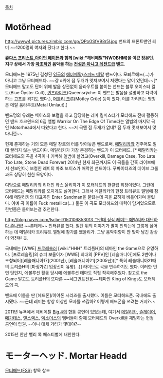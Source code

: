 [[목차]]
= Motörhead =

http://www4.pictures.zimbio.com/gp/QPoGSfV98r5l.jpg
밴드의 프론트맨인 레미 ~~1200명의 여자와 잤다고 한다.~~

'''[[쥬다스 프리스트]],[[아이언 메이든]]과 함께 [wiki:"헤비메탈"NWOBHM]을 이끈 장본인. 지구 상에서 가장 [[마초]]적인 음악을 하는 [[전설은 아니고 레전드]]급 밴드.'''

모터헤드는 1975년 결성된 [[영국]]의 [[헤비메탈]]/[[스피드 메탈]] 밴드이다. 모퇴르헤드(...)가 아니고 그냥 모터헤드다. ~~걍 o위에 점 두개가 멋져보여서 저랬다는 말이 있던데~~[* 모터헤드 말고도 단어 위에 발음 상관없이 움라우트를 붙이는 밴드는 블루 오이스터 컬트(Blue Öyster Cult), [[퀸즈라이크]](Queensrÿche: 이 밴드는 발음을 설명하고 다녀야 하는 고초를 겪기도 했다.), [[머틀리 크루]](Mötley Crüe) 등이 있다. 이를 가리키는 명칭은 메탈 움라우트(Metal Umlaut).]

밴드명의 유래는 베이스와 보컬을 하고 담당하는 레미 킬미스터가 모터헤드 전에 활동하던 밴드 호크윈드의 6집 앨범 Warrior On The Edge Of Time라는 앨범의 마지막 곡인 Motorhead에서 따왔다고 한다. ~~저 곡엔 점 두개가 없네? 점 두개 멋져보여서 맞다니깐~~

현재 존재하는 거의 모든 메탈 장르의 터를 닦아놓은 밴드로써, [[메탈리카]]와 견주어도 절대 꿀리지 않는 밴드이다. 메탈리카가 가장 존경하는 밴드가 이 모터헤드. [* 메탈리카는 모터헤드의 곡을 4곡이나 커버해 앨범에 실었고(Overkill, Damage Case, Too Late Too Late, Stone Dead Forever) 2014년 현재 최근까지도 이 곡들을 간혹 라이브에서 선보인다.]  보컬인 레미의 마초 보이스가 매력인 밴드이다. 푸파이터즈의 데이브 그롤과도 상당히 친한 모양이다. 

여담으로 메탈리카의 리더인 라스 울리히가 이 모터헤드의 팬클럽 회장이었다. 그런데 모터헤드는 메탈리카를 오지게도 싫어한다. 그래서 메탈리카의 헌정 트리뷰트 앨범에 참여해 메탈리카의 대표곡인 Enter Sandman을 불렀는데 곡을 묘하게 비틀어가며 불렀다. 아예 곡 이름이 Fuck metallica(...) 물론 이 곡도 모터헤드의 매력이 담겨있으므로 한번쯤은 들어보는걸 추천한다.

[[http://blog.naver.com/lscbell/150106853013 그런데 정작 레미는 메탈리카 대단하다 존나짱!]] ~~츤데레~~ 인터뷰를 했다. 일단 위의 이야기가 말이 안되는데 그렇게 싫어하는 데 메탈리카 트리뷰트 앨범에 참가를 했을리가. 그냥 음악취향이 안 맞아 남긴 감상이 와전된 듯.

국내에는 [WWE] [[프로레슬러]] [wiki:"HHH" 트리플H]의 테마인 the Game으로 유명하다. [프로레슬링]의 슈퍼 보울이자 [WWE] 최대의 [PPV]인 [레슬매니아]에도 2번이나 초청되어([레슬매니아17](2001년), [레슬매니아21](2005년))[* 특히 레슬매니아21때의 트리플H의 [마징가Z] 입장신이 유명(...)] 라이브로 곡을 연주하기도 했다. 이러한 인연 탓인지, 에볼루션 활동 당시에 에볼루션 테마도 직접 작곡해주었다. 참고로 the Game 말고도 트리플H의 또다른 ~~세그먼트전용~~테마인 King of Kings도 모터헤드의 곡.

밴드에 이름을 딴 [헤드폰]/이어폰 시리즈를 출시했다. 이름은 모터헤드폰. 국내에도 출시됐다. ~~근데 레미는 항상 이상한 모자를 쓰잖아? 어떻게 헤드폰을 쓰려는 거지?~~ 

2011년 뉴욕에서 헤비메탈 [[Big 4]]의 합동 공연이 있었는데, 여기서 [[메탈리카]], [[슬레이어]], [[메가데스]], [[앤스랙스]], [[엑소더스]]의 멤버들이 함께 모터헤드의 Overkill을 재밍하는 헌정 공연이 압권. --아니 대체 기타가 몇대야?--

2015년 안산 밸리 록 페스티벌에 내한한다.
= モーターヘッド. Mortar Headd =
[[모터헤드(FSS)]] 항목 참조
